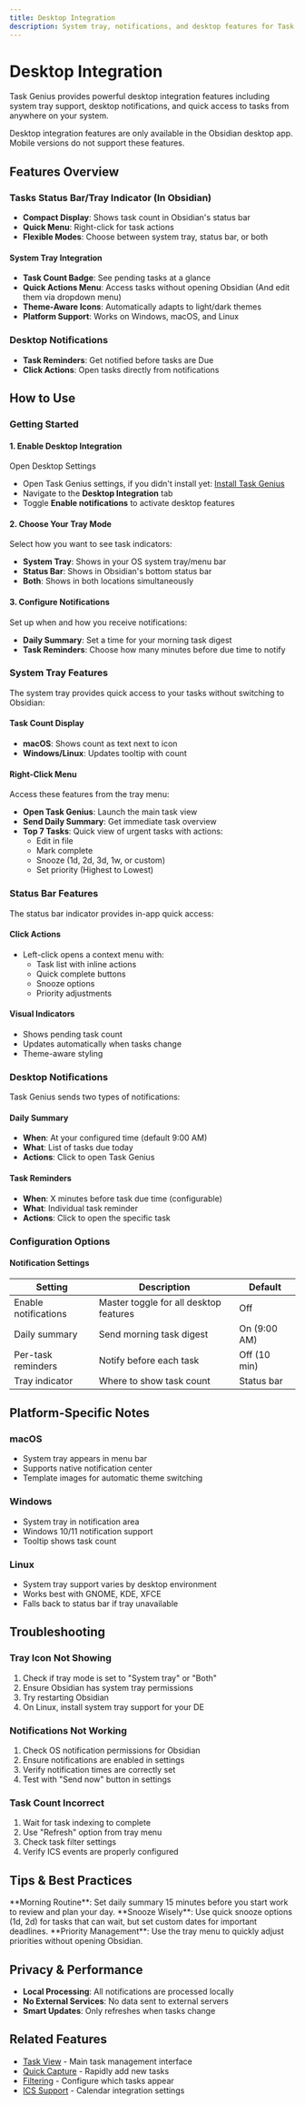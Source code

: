 ```yaml
---
title: Desktop Integration
description: System tray, notifications, and desktop features for Task Genius
---
```



# Desktop Integration

<VersionCallout version="9.8.0" />

Task Genius provides powerful desktop integration features including system tray support, desktop notifications, and quick access to tasks from anywhere on your system.

<Callout type="info">
Desktop integration features are only available in the Obsidian desktop app. Mobile versions do not support these features.
</Callout>

## Features Overview


### Tasks Status Bar/Tray Indicator (In Obsidian)
- **Compact Display**: Shows task count in Obsidian's status bar
- **Quick Menu**: Right-click for task actions
- **Flexible Modes**: Choose between system tray, status bar, or both

#### System Tray Integration
- **Task Count Badge**: See pending tasks at a glance
- **Quick Actions Menu**: Access tasks without opening Obsidian (And edit them via dropdown menu)
- **Theme-Aware Icons**: Automatically adapts to light/dark themes
- **Platform Support**: Works on Windows, macOS, and Linux

### Desktop Notifications
- **Task Reminders**: Get notified before tasks are Due
- **Click Actions**: Open tasks directly from notifications

## How to Use

### Getting Started

#### 1. Enable Desktop Integration

<DeepLinkButton href="obsidian://task-genius/settings?tab=desktop-integration">
  Open Desktop Settings
</DeepLinkButton>
<DeepLinkFallback />

- Open Task Genius settings, if you didn't install yet: [Install Task Genius](/docs/installation)
- Navigate to the **Desktop Integration** tab
- Toggle **Enable notifications** to activate desktop features

#### 2. Choose Your Tray Mode
Select how you want to see task indicators:
- **System Tray**: Shows in your OS system tray/menu bar
- **Status Bar**: Shows in Obsidian's bottom status bar
- **Both**: Shows in both locations simultaneously

#### 3. Configure Notifications
Set up when and how you receive notifications:
- **Daily Summary**: Set a time for your morning task digest
- **Task Reminders**: Choose how many minutes before due time to notify

### System Tray Features

The system tray provides quick access to your tasks without switching to Obsidian:

#### Task Count Display

- **macOS**: Shows count as text next to icon
- **Windows/Linux**: Updates tooltip with count

#### Right-Click Menu

Access these features from the tray menu:
- **Open Task Genius**: Launch the main task view
- **Send Daily Summary**: Get immediate task overview
- **Top 7 Tasks**: Quick view of urgent tasks with actions:
  - Edit in file
  - Mark complete
  - Snooze (1d, 2d, 3d, 1w, or custom)
  - Set priority (Highest to Lowest)

### Status Bar Features

The status bar indicator provides in-app quick access:

#### Click Actions

- Left-click opens a context menu with:
  - Task list with inline actions
  - Quick complete buttons
  - Snooze options
  - Priority adjustments

#### Visual Indicators

- Shows pending task count
- Updates automatically when tasks change
- Theme-aware styling

### Desktop Notifications

Task Genius sends two types of notifications:

#### Daily Summary

- **When**: At your configured time (default 9:00 AM)
- **What**: List of tasks due today
- **Actions**: Click to open Task Genius

#### Task Reminders

- **When**: X minutes before task due time (configurable)
- **What**: Individual task reminder
- **Actions**: Click to open the specific task

### Configuration Options

#### Notification Settings

| Setting | Description | Default |
|---------|-------------|---------|
| Enable notifications | Master toggle for all desktop features | Off |
| Daily summary | Send morning task digest | On (9:00 AM) |
| Per-task reminders | Notify before each task | Off (10 min) |
| Tray indicator | Where to show task count | Status bar |

## Platform-Specific Notes

### macOS

- System tray appears in menu bar
- Supports native notification center
- Template images for automatic theme switching

### Windows
- System tray in notification area
- Windows 10/11 notification support
- Tooltip shows task count

### Linux
- System tray support varies by desktop environment
- Works best with GNOME, KDE, XFCE
- Falls back to status bar if tray unavailable

## Troubleshooting

### Tray Icon Not Showing
1. Check if tray mode is set to "System tray" or "Both"
2. Ensure Obsidian has system tray permissions
3. Try restarting Obsidian
4. On Linux, install system tray support for your DE

### Notifications Not Working
1. Check OS notification permissions for Obsidian
2. Ensure notifications are enabled in settings
3. Verify notification times are correctly set
4. Test with "Send now" button in settings

### Task Count Incorrect
1. Wait for task indexing to complete
2. Use "Refresh" option from tray menu
3. Check task filter settings
4. Verify ICS events are properly configured

## Tips & Best Practices

<Callout type="tip">
**Morning Routine**: Set daily summary 15 minutes before you start work to review and plan your day.
</Callout>

<Callout type="tip">
**Snooze Wisely**: Use quick snooze options (1d, 2d) for tasks that can wait, but set custom dates for important deadlines.
</Callout>

<Callout type="tip">
**Priority Management**: Use the tray menu to quickly adjust priorities without opening Obsidian.
</Callout>

## Privacy & Performance

- **Local Processing**: All notifications are processed locally
- **No External Services**: No data sent to external servers
- **Smart Updates**: Only refreshes when tasks change

## Related Features

- [Task View](/docs/task-view) - Main task management interface
- [Quick Capture](/docs/quick-capture) - Rapidly add new tasks
- [Filtering](/docs/filtering) - Configure which tasks appear
- [ICS Support](/docs/ics-support) - Calendar integration settings